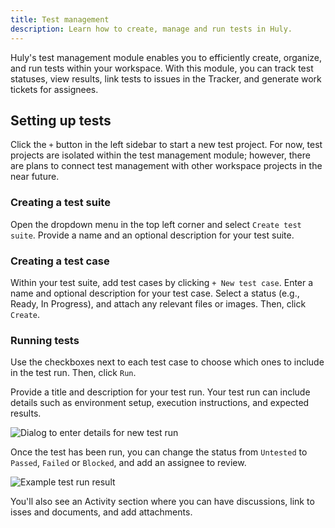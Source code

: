 ```yaml
---
title: Test management
description: Learn how to create, manage and run tests in Huly.
---
```



Huly's test management module enables you to efficiently create, organize, and run tests within your workspace. With this module, you can track test statuses, view results, link tests to issues in the Tracker, and generate work tickets for assignees.

<YouTube id="-p39H4jOSjI" posterQuality="max" />

## Setting up tests

Click the `+` button in the left sidebar to start a new test project. For now, test projects are isolated within the test management module; however, there are plans to connect test management with other workspace projects in the near future.

### Creating a test suite
Open the dropdown menu in the top left corner and select `Create test suite`. Provide a name and an optional description for your test suite.

### Creating a test case
Within your test suite, add test cases by clicking `+ New test case`. Enter a name and optional description for your test case. Select a status (e.g., Ready, In Progress), and attach any relevant files or images. Then, click `Create`.

### Running tests

Use the checkboxes next to each test case to choose which ones to include in the test run. Then, click `Run`.

Provide a title and description for your test run. Your test run can include details such as environment setup, execution instructions, and expected results.

<Image 
src={newTestRun} 
alt='Dialog to enter details for new test run' 
inferSize
quality='max'
/>

Once the test has been run, you can change the status from `Untested` to `Passed`, `Failed` or `Blocked`, and add an assignee to review.

<Image 
src={testRunResult} 
alt='Example test run result' 
inferSize
quality='max'
/>

You'll also see an Activity section where you can have discussions, link to isses and documents, and add attachments.
